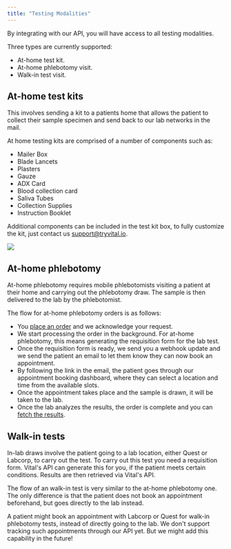 ```yaml
---
title: "Testing Modalities"
---
```


By integrating with our API, you will have access to all testing modalities.

Three types are currently supported:

- At-home test kit.
- At-home phlebotomy visit.
- Walk-in test visit.

## At-home test kits

This involves sending a kit to a patients home that allows the patient to collect their
sample specimen and send back to our lab networks in the mail.

At home testing kits are comprised of a number of components such as:

 <div className="flex flex-row">
  <div>

- Mailer Box
- Blade Lancets
- Plasters
- Gauze
- ADX Card
- Blood collection card
- Saliva Tubes
- Collection Supplies
- Instruction Booklet

Additional components can be included in the test kit box, to fully customize the kit, just contact us support@tryvital.io.

  </div>
  <img src="/img/wyndly.png" className="w-1/2 h-1/2" />
</div>

## At-home phlebotomy

At-home phlebotomy requires mobile phlebotomists visiting a patient at their home and carrying out the phlebotomy draw. The sample is then delivered to the lab by the phlebotomist.

The flow for at-home phlebotomy orders is as follows:

- You [place an order](/lab/overview/quickstart) and we acknowledge your request.
- We start processing the order in the background. For at-home phlebotomy, this means generating the requisition form for the lab test.
- Once the requisition form is ready, we send you a webhook update and we send the patient an email to let them know they can now book an appointment.
- By following the link in the email, the patient goes through our appointment booking dashboard, where they can select a location and time from the available slots.
- Once the appointment takes place and the sample is drawn, it will be taken to the lab.
- Once the lab analyzes the results, the order is complete and you can [fetch the results](/lab/results/result-formats).

## Walk-in tests

In-lab draws involve the patient going to a lab location, either Quest or Labcorp, to carry out the test.
To carry out this test you need a requisition form. Vital's API can generate this for you, if the patient meets certain conditions. Results are then retrieved via Vital's API.

The flow of an walk-in test is very similar to the at-home phlebotomy one. The only difference is that the patient does not book an appointment beforehand, but goes directly to the lab instead.

<Info>
A patient might book an appointment with Labcorp or Quest for walk-in phlebotomy tests, instead of directly going to the lab. We don't support tracking such appointments through our API yet. But we might add this capability in the future!
</Info>
